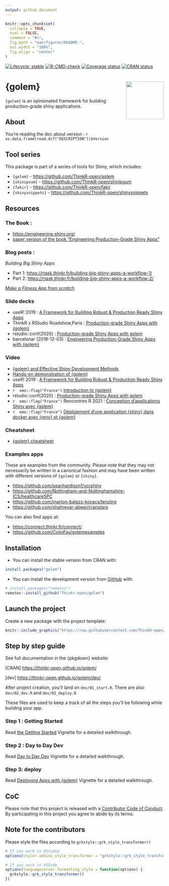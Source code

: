 ```yaml
---
output: github_document
---
```


<!-- README.md is generated from README.Rmd. Please edit that file -->

```r
knitr::opts_chunk$set(
  collapse = TRUE,
  eval = FALSE,
  comment = "#>",
  fig.path = "man/figures/README-",
  out.width = "100%",
  fig.align = "center"
)
```

<!-- badges: start -->

[![Lifecycle: stable](https://img.shields.io/badge/lifecycle-stable-brightgreen.svg)](https://lifecycle.r-lib.org/articles/stages.html) [![R-CMD-check](https://github.com/ThinkR-open/golem/workflows/R-CMD-check/badge.svg)](https://github.com/ThinkR-open/golem/actions) [![Coverage status](https://codecov.io/gh/ThinkR-open/golem/branch/master/graph/badge.svg)](https://codecov.io/github/ThinkR-open/golem?branch=master) [![CRAN status](https://www.r-pkg.org/badges/version/golem)](https://cran.r-project.org/package=golem)

 <!-- badges: end -->

# {golem} <img src="https://raw.githubusercontent.com/ThinkR-open/golem/master/inst/rstudio/templates/project/golem.png" align="right" width="120"/>

`{golem}` is an opinionated framework for building production-grade shiny applications.

## About

You're reading the doc about version : ``r as.data.frame(read.dcf("DESCRIPTION"))$Version ``


## Tool series

This package is part of a series of tools for Shiny, which includes:

-   `{golem}` - <https://github.com/ThinkR-open/golem>
-   `{shinipsum}` - <https://github.com/ThinkR-open/shinipsum>
-   `{fakir}` - <https://github.com/ThinkR-open/fakir>
-   `{shinysnippets}` - <https://github.com/ThinkR-open/shinysnippets>

## Resources

### The Book :

-   <https://engineering-shiny.org/>
-   [paper version of the book “Engineering Production-Grade Shiny Apps”](https://www.routledge.com/Engineering-Production-Grade-Shiny-Apps/Fay-Rochette-Guyader-Girard/p/book/9780367466022)

### Blog posts :

*Building Big Shiny Apps*

-   Part 1: <https://rtask.thinkr.fr/building-big-shiny-apps-a-workflow-1/>
-   Part 2: <https://rtask.thinkr.fr/building-big-shiny-apps-a-workflow-2/>

[*Make a Fitness App from scratch*](https://towardsdatascience.com/production-grade-r-shiny-with-golem-prototyping-51b03f37c2a9)

### Slide decks

-   useR! 2019 : [A Framework for Building Robust & Production Ready Shiny Apps](https://github.com/VincentGuyader/user2019/raw/master/golem_Vincent_Guyader_USER!2019.pdf)
-   ThinkR x RStudio Roadshow,Paris : [Production-grade Shiny Apps with {golem}](https://speakerdeck.com/colinfay/production-grade-shiny-apps-with-golem)
-   rstudio::conf(2020) : [Production-grade Shiny Apps with golem](https://speakerdeck.com/colinfay/rstudio-conf-2020-production-grade-shiny-apps-with-golem)
-   barcelonar (2019-12-03) : [Engineering Production-Grade Shiny Apps with
{golem}](https://www.barcelonar.org/presentations/BarcelonaR_Building_Production_Grade_Shiny_Apps_with_golem.pdf)

### Video

-   [{golem} and Effective Shiny Development Methods](https://www.youtube.com/watch?v=OU1-CkSVdTI)
-   [Hands-on demonstration of {golem}](https://www.youtube.com/watch?v=3-p9XLvoJV0)
-   useR! 2019 : [A Framework for Building Robust & Production Ready Shiny Apps](https://youtu.be/tCAan6smrjs)
-   `r  emo::flag("France")` [Introduction to {golem}](https://youtu.be/6qI4NzxlAFU)
-   rstudio::conf(2020) : [Production-grade Shiny Apps with golem](https://www.rstudio.com/resources/rstudioconf-2020/production-grade-shiny-apps-with-golem/)
-  `r  emo::flag("France")` Rencontres R 2021 : [ Conception d'applications Shiny avec {golem}](https://www.youtube.com/watch?v=0f5Me1PFGDs)
- `r  emo::flag("France")` [ Déploiement d'une application {shiny} dans docker avec {renv} et {golem}](https://www.youtube.com/watch?v=diCG4t76k78)



### Cheatsheet

-   [{golem} cheatsheet](https://thinkr.fr/golem_cheatsheet_v0.1.pdf)

### Examples apps

These are examples from the community. Please note that they may not necessarily be written in a canonical fashion and may have been written with different versions of `{golem}` or `{shiny}`.

- <https://github.com/seanhardison1/vcrshiny>
- <https://github.com/Nottingham-and-Nottinghamshire-ICS/healthcareSPC>
- <https://github.com/marton-balazs-kovacs/tenzing>
- <https://github.com/shahreyar-abeer/cranstars>

You can also find apps at:

- <https://connect.thinkr.fr/connect/>
- <https://github.com/ColinFay/golemexamples>

## Installation

-   You can install the stable version from CRAN with:

``` r
install.packages("golem")
```

-   You can install the development version from [GitHub](https://github.com/Thinkr-open/golem) with:

``` r
# install.packages("remotes")
remotes::install_github("Thinkr-open/golem")
```

## Launch the project

Create a new package with the project template:

```r
knitr::include_graphics("https://raw.githubusercontent.com/ThinkR-open/golem/master/inst/img/golemtemplate.png")
```

## Step by step guide

See full documentation in the {pkgdown} website:

[CRAN] <https://thinkr-open.github.io/golem/>

[dev] <https://thinkr-open.github.io/golem/dev/>

After project creation, you'll land on `dev/01_start.R`. There are also `dev/02_dev.R` and `dev/03_deploy.R`

These files are used to keep a track of all the steps you'll be following while building your app.

### Step 1 : Getting Started

Read [the Getting Started](https://thinkr-open.github.io/golem/articles/a_start.html) Vignette for a detailed walkthrough.

### Step 2 : Day to Day Dev

Read [Day to Day Dev](https://thinkr-open.github.io/golem/articles/b_dev.html) Vignette for a detailed walkthrough.

### Step 3: deploy

Read [Deploying Apps with {golem}](https://thinkr-open.github.io/golem/articles/c_deploy.html) Vignette for a detailed walkthrough.

## CoC

Please note that this project is released with a [Contributor Code of Conduct](https://www.contributor-covenant.org/version/1/0/0/code-of-conduct.html). By participating in this project you agree to abide by its terms.


## Note for the contributors

Please style the files according to `grkstyle::grk_style_transformer()`

```r
# If you work in RStudio
options(styler.addins_style_transformer = "grkstyle::grk_style_transformer()")

# If you work in VSCode
options(languageserver.formatting_style = function(options) {
  grkstyle::grk_style_transformer()
})
```
